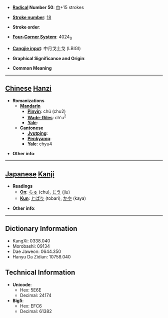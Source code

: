 * '''[[Wiktionary:Chinese radical index| Radical]] Number 50''': [[Wiktionary:Chinese radical index 巾|巾]]+15 strokes

* '''[[Wiktionary:Chinese total strokes index|Stroke number]]''': [[Wiktionary:Chinese total strokes index 18|18]]

* '''Stroke order''': 

* '''[[Wiktionary:Chinese four corner index|Four-Corner System]]''': 4024<sub>0</sub>

* '''[[Wiktionary:Chinese Cangjie index|Cangjie input]]''': 中月戈土戈 (LBIGI)

* '''Graphical Significance and Origin''': 

* '''Common Meaning'''

----

== [[Chinese]] [[Hanzi]] ==

* '''Romanizations'''
** '''[[Mandarin]]'''
*** '''[[Pinyin]]''': chú (chu2)
*** '''[[Wade-Giles]]''': ch'u<sup>2</sup>
*** '''[[Yale]]''': 
** '''[[Cantonese]]'''
*** '''[[Jyutping]]''':
*** '''[[Penkyamp]]''': 
*** '''[[Yale]]''': chyu4

* '''Other info''': 

----

== [[Japanese]] [[Kanji]] ==

* '''Readings'''
** '''[[On]]''': [[ちゅ]] (chu), [[じう]] (jiu)
** '''[[Kun]]''': [[とばり]] (tobari), [[かや]] (kaya)

* '''Other info''':  

----

== Dictionary Information ==

* KangXi: 0338.040
* Morobashi: 09134
* Dae Jaweon: 0644.350
* Hanyu Da Zidian: 10758.040

== Technical Information ==

* '''Unicode''':
** Hex: 5E6E
** Decimal: 24174
* '''Big5''':
** Hex: EFC6
** Decimal: 61382
